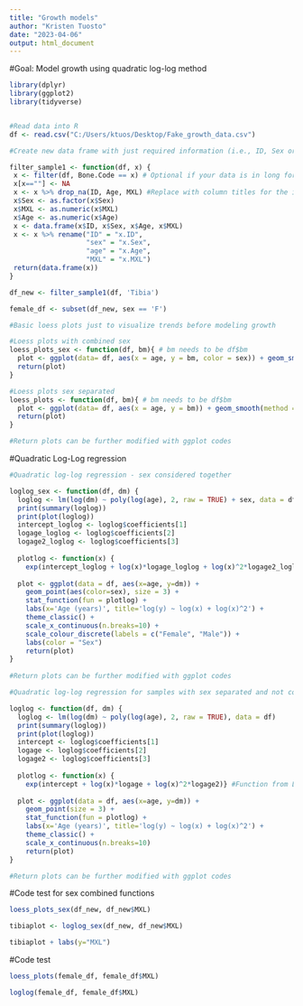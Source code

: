 ---
title: "Growth models"
author: "Kristen Tuosto"
date: "2023-04-06"
output: html_document
---

#Goal: Model growth using quadratic log-log method
```{r}

library(dplyr)
library(ggplot2)
library(tidyverse)


#Read data into R
df <- read.csv("C:/Users/ktuos/Desktop/Fake_growth_data.csv")

```


```{r}

#Create new data frame with just required information (i.e., ID, Sex or Gender, Age, body measurement attempting to model)

filter_sample1 <- function(df, x) {
 x <- filter(df, Bone.Code == x) # Optional if your data is in long format, otherwise it can be dropped; to fit another data set 'Bone.Code' to the column title to be filtered from.
 x[x==""] <- NA
 x <- x %>% drop_na(ID, Age, MXL) #Replace with column titles for the information you would like to drop NAs 
 x$Sex <- as.factor(x$Sex)
 x$MXL <- as.numeric(x$MXL)
 x$Age <- as.numeric(x$Age)
 x <- data.frame(x$ID, x$Sex, x$Age, x$MXL)
 x <- x %>% rename("ID" = "x.ID",
                   "sex" = "x.Sex",
                   "age" = "x.Age",
                   "MXL" = "x.MXL")
 return(data.frame(x))
}

df_new <- filter_sample1(df, 'Tibia')

female_df <- subset(df_new, sex == 'F')
```

```{r}
#Basic loess plots just to visualize trends before modeling growth

#Loess plots with combined sex
loess_plots_sex <- function(df, bm){ # bm needs to be df$bm
  plot <- ggplot(data= df, aes(x = age, y = bm, color = sex)) + geom_smooth(method = 'loess', formula = 'y ~ x') + geom_point(aes(color=sex), size = 3) + theme_classic() + labs(x="Age (years)") + scale_colour_discrete(labels = c("Female", "Male")) + labs(color = "Sex") 
  return(plot)
} 

#Loess plots sex separated 
loess_plots <- function(df, bm){ # bm needs to be df$bm
  plot <- ggplot(data= df, aes(x = age, y = bm)) + geom_smooth(method = 'loess', formula = 'y ~ x') + geom_point(size = 3) + theme_classic() + labs(x="Age (years)")
  return(plot)
} 

#Return plots can be further modified with ggplot codes

```

#Quadratic Log-Log regression 

```{r}
#Quadratic log-log regression - sex considered together

loglog_sex <- function(df, dm) {
  loglog <- lm(log(dm) ~ poly(log(age), 2, raw = TRUE) + sex, data = df) 
  print(summary(loglog))
  print(plot(loglog))
  intercept_loglog <- loglog$coefficients[1]
  logage_loglog <- loglog$coefficients[2]
  logage2_loglog <- loglog$coefficients[3]
  
  plotlog <- function(x) {
    exp(intercept_loglog + log(x)*logage_loglog + log(x)^2*logage2_loglog)} #Function from Levy et al., 2022, plots quadratic log-log line
  
  plot <- ggplot(data = df, aes(x=age, y=dm)) + 
    geom_point(aes(color=sex), size = 3) + 
    stat_function(fun = plotlog) + 
    labs(x='Age (years)', title='log(y) ~ log(x) + log(x)^2') + 
    theme_classic() +      
    scale_x_continuous(n.breaks=10) + 
    scale_colour_discrete(labels = c("Female", "Male")) + 
    labs(color = "Sex")
    return(plot)
}
 
#Return plots can be further modified with ggplot codes

#Quadratic log-log regression for samples with sex separated and not considered 

loglog <- function(df, dm) {
  loglog <- lm(log(dm) ~ poly(log(age), 2, raw = TRUE), data = df)
  print(summary(loglog))
  print(plot(loglog))
  intercept <- loglog$coefficients[1]
  logage <- loglog$coefficients[2]
  logage2 <- loglog$coefficients[3]
  
  plotlog <- function(x) {
    exp(intercept + log(x)*logage + log(x)^2*logage2)} #Function from Levy et al., 2022, plots quadratic log-log line
  
  plot <- ggplot(data = df, aes(x=age, y=dm)) + 
    geom_point(size = 3) + 
    stat_function(fun = plotlog) + 
    labs(x='Age (years)', title='log(y) ~ log(x) + log(x)^2') + 
    theme_classic() +      
    scale_x_continuous(n.breaks=10) 
    return(plot)
}

#Return plots can be further modified with ggplot codes

```

#Code test for sex combined functions
```{r}
loess_plots_sex(df_new, df_new$MXL)

tibiaplot <- loglog_sex(df_new, df_new$MXL)

tibiaplot + labs(y="MXL")
```
#Code test
```{r}
loess_plots(female_df, female_df$MXL)

loglog(female_df, female_df$MXL)
```







